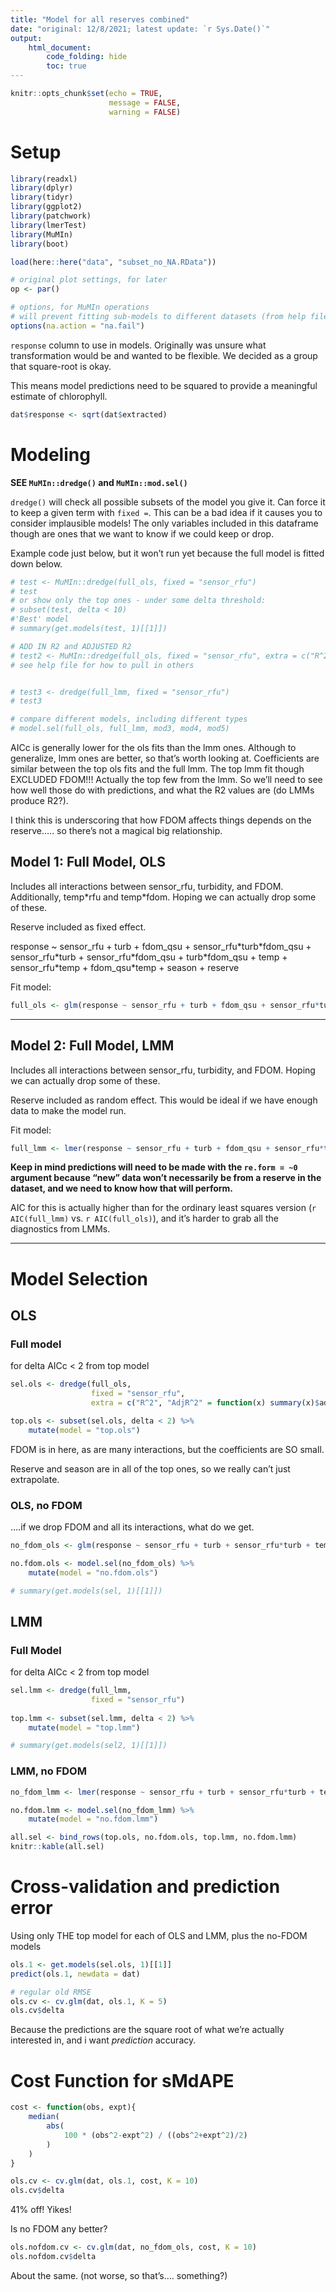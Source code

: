 ```yaml
---
title: "Model for all reserves combined"
date: "original: 12/8/2021; latest update: `r Sys.Date()`"
output: 
    html_document:
        code_folding: hide
        toc: true
---
```


```r
knitr::opts_chunk$set(echo = TRUE,
                      message = FALSE,
                      warning = FALSE)
```

# Setup  

```r
library(readxl)
library(dplyr)
library(tidyr)
library(ggplot2)
library(patchwork)
library(lmerTest)
library(MuMIn)
library(boot)

load(here::here("data", "subset_no_NA.RData"))

# original plot settings, for later
op <- par()

# options, for MuMIn operations
# will prevent fitting sub-models to different datasets (from help file)
options(na.action = "na.fail")
```

`response` column to use in models. Originally was unsure what transformation would be and wanted to be flexible. We decided as a group that square-root is okay.  

This means model predictions need to be squared to provide a meaningful estimate of chlorophyll.  

```r
dat$response <- sqrt(dat$extracted)
```


# Modeling  

**SEE `MuMIn::dredge()` and `MuMIn::mod.sel()`**  

`dredge()` will check all possible subsets of the model you give it. Can force it to keep a given term with `fixed = `.  This can be a bad idea if it causes you to consider implausible models! The only variables included in this dataframe though are ones that we want to know if we could keep or drop. 

Example code just below, but it won't run yet because the full model is fitted down below.  

```r
# test <- MuMIn::dredge(full_ols, fixed = "sensor_rfu")
# test
# or show only the top ones - under some delta threshold:
# subset(test, delta < 10)
#'Best' model
# summary(get.models(test, 1)[[1]])

# ADD IN R2 and ADJUSTED R2
# test2 <- MuMIn::dredge(full_ols, fixed = "sensor_rfu", extra = c("R^2", "adjR^2"))
# see help file for how to pull in others


# test3 <- dredge(full_lmm, fixed = "sensor_rfu")
# test3

# compare different models, including different types
# model.sel(full_ols, full_lmm, mod3, mod4, mod5)
```

AICc is generally lower for the ols fits than the lmm ones. Although to generalize, lmm ones are better, so that's worth looking at. Coefficients are similar between the top ols fits and the full lmm. The top lmm fit though EXCLUDED FDOM!!! Actually the top few from the lmm. So we'll need to see how well those do with predictions, and what the R2 values are (do LMMs produce R2?).  

I think this is underscoring that how FDOM affects things depends on the reserve..... so there's not a magical big relationship.  


## Model 1: Full Model, OLS  

Includes all interactions between sensor_rfu, turbidity, and FDOM. Additionally, temp\*rfu and temp\*fdom. Hoping we can actually drop some of these.  

Reserve included as fixed effect.  

response ~ sensor_rfu + turb + fdom_qsu + sensor_rfu\*turb\*fdom_qsu + sensor_rfu\*turb + sensor_rfu\*fdom_qsu + turb\*fdom_qsu + temp + sensor_rfu\*temp + fdom_qsu\*temp + season + reserve

Fit model:  

```r
full_ols <- glm(response ~ sensor_rfu + turb + fdom_qsu + sensor_rfu*turb*fdom_qsu + sensor_rfu*turb + sensor_rfu*fdom_qsu + turb*fdom_qsu + temp + sensor_rfu*temp + fdom_qsu*temp + season + reserve, data = dat)
```

***  

## Model 2: Full Model, LMM  

Includes all interactions between sensor_rfu, turbidity, and FDOM. Hoping we can actually drop some of these.  

Reserve included as random effect. This would be ideal if we have enough data to make the model run.   

Fit model:  

```r
full_lmm <- lmer(response ~ sensor_rfu + turb + fdom_qsu + sensor_rfu*turb*fdom_qsu + sensor_rfu*turb + sensor_rfu*fdom_qsu + turb*fdom_qsu + temp + sensor_rfu*temp + fdom_qsu*temp + season  + (1 | reserve), data = dat)

```


**Keep in mind predictions will need to be made with the `re.form = ~0` argument because "new" data won't necessarily be from a reserve in the dataset, and we need to know how that will perform.**  

AIC for this is actually higher than for the ordinary least squares version (`r AIC(full_lmm)` vs. `r AIC(full_ols)`), and it's harder to grab all the diagnostics from LMMs.   

***  

# Model Selection  

## OLS  

### Full model    

for delta AICc < 2 from top model  

```r
sel.ols <- dredge(full_ols, 
                  fixed = "sensor_rfu",
                  extra = c("R^2", "AdjR^2" = function(x) summary(x)$adj.r.squared))

top.ols <- subset(sel.ols, delta < 2) %>% 
    mutate(model = "top.ols")
```

FDOM is in here, as are many interactions, but the coefficients are SO small.  

Reserve and season are in all of the top ones, so we really can't just extrapolate.  

### OLS, no FDOM    

....if we drop FDOM and all its interactions, what do we get.  

```r
no_fdom_ols <- glm(response ~ sensor_rfu + turb + sensor_rfu*turb + temp + sensor_rfu*temp + season + reserve, data = dat)

no.fdom.ols <- model.sel(no_fdom_ols) %>% 
    mutate(model = "no.fdom.ols")
```


```r
# summary(get.models(sel, 1)[[1]])
```
 

## LMM  

### Full Model    

for delta AICc < 2 from top model  

```r
sel.lmm <- dredge(full_lmm, 
                  fixed = "sensor_rfu")
    
top.lmm <- subset(sel.lmm, delta < 2) %>% 
    mutate(model = "top.lmm")
```
  

```r
# summary(get.models(sel2, 1)[[1]])
```

### LMM, no FDOM  

```r
no_fdom_lmm <- lmer(response ~ sensor_rfu + turb + sensor_rfu*turb + temp + sensor_rfu*temp + season + (1|reserve), data = dat)

no.fdom.lmm <- model.sel(no_fdom_lmm) %>% 
    mutate(model = "no.fdom.lmm")
```

```r
all.sel <- bind_rows(top.ols, no.fdom.ols, top.lmm, no.fdom.lmm)
knitr::kable(all.sel)
```

# Cross-validation and prediction error  

Using only THE top model for each of OLS and LMM, plus the no-FDOM models  

```r
ols.1 <- get.models(sel.ols, 1)[[1]]
predict(ols.1, newdata = dat)

# regular old RMSE
ols.cv <- cv.glm(dat, ols.1, K = 5)
ols.cv$delta
```

Because the predictions are the square root of what we're actually interested in, and i want *prediction* accuracy.  

# Cost Function for sMdAPE  

```r
cost <- function(obs, expt){
    median(
        abs(
            100 * (obs^2-expt^2) / ((obs^2+expt^2)/2)
        )
    )
}
```

```r
ols.cv <- cv.glm(dat, ols.1, cost, K = 10)
ols.cv$delta
```

41% off! Yikes!  

Is no FDOM any better?  

```r
ols.nofdom.cv <- cv.glm(dat, no_fdom_ols, cost, K = 10)
ols.nofdom.cv$delta
```

About the same. (not worse, so that's.... something?)